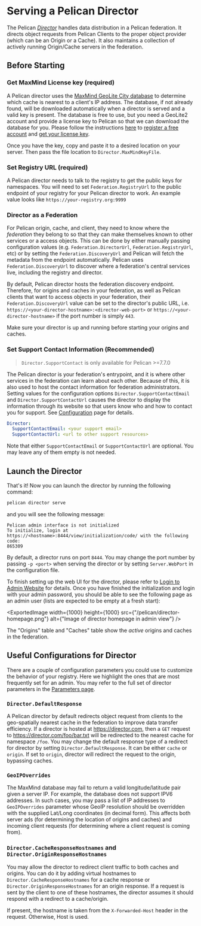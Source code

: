 
# Serving a Pelican Director

The Pelican [*Director*](../about-pelican/core-concepts.mdx#director-service) handles data distribution in a Pelican federation. It directs object requests from Pelican Clients to the proper object provider (which can be an Origin or a Cache). It also maintains a collection of actively running Origin/Cache servers in the federation.

## Before Starting

### Get MaxMind License key (required)

A Pelican director uses the [MaxMind GeoLite City database](https://dev.maxmind.com/geoip/docs/databases/city-and-country)
to determine which cache is nearest to a client's IP address.
The database, if not already found,
will be downloaded automatically when a director is served and a valid key is present. The database is free to use, but you need a GeoLite2 account
and provide a license key to Pelican so that we can download the database for you.
Please follow the instructions [here](https://dev.maxmind.com/geoip/docs/databases/city-and-country) to [register a free account](https://www.maxmind.com/en/geolite2/signup) and [get your license key](https://www.maxmind.com/en/accounts/current/license-key/).

Once you have the key, copy and paste it to a desired location on your server.
Then pass the file location to `Director.MaxMindKeyFile`.

### Set Registry URL (required)

A Pelican director needs to talk to the registry to get the public keys for namespaces. You will need to set `Federation.RegistryUrl` to the public endpoint of your registry
for your Pelican director to work. An example value looks like `https://your-registry.org:9999`

### Director as a Federation

For Pelican origin, cache, and client, they need to know where the *federation* they belong to so that they can make themselves known to other services or a access objects. This can be done by either manually passing configuration values (e.g. `Federation.DirectorUrl`, `Federation.RegistryUrl`, etc) or by setting the
`Federation.DiscoveryUrl` and Pelican will fetch the metadata from the endpoint automatically. Pelican uses `Federation.DiscoveryUrl` to discover where a federation's central services live, including the registry and director.

By default, Pelican director hosts the federation discovery endpoint. Therefore, for origins and caches in your federation, as well as Pelican clients that want to access objects in your federation, their `Federation.DiscoveryUrl` value can be set to the director's public URL, i.e. `https://<your-director-hostname>:<director-web-port>` or `https://<your-director-hostname>` if the port number is simply `443`.

Make sure your director is up and running before starting your origins and caches.

### Set Support Contact Information (Recommended)
> `Director.SupportContact` is only available for Pelican >=7.7.0

The Pelican director is your federation's entrypoint, and it is where other services in the federation can learn about each other. Because of this, it is also used to host the contact information for federation administrators. Setting values for the configuration options `Director.SupportContactEmail` and `Director.SupportContactUrl` causes the director to display the information through its website so that users know who and how to contact you for support. See [Configuration](./parameters.mdx#Director-SupportContact) page for details.

```yaml filename="pelican.yaml"
Director:
  SupportContactEmail: <your support email>
  SupportContactUrl: <url to other support resources>
```

Note that either `SupportContactEmail` or `SupportContactUrl` are optional. You may leave any of them empty is not needed.

## Launch the Director

That's it! Now you can launch the director by running the following command:

```bash
pelican director serve
```

and you will see the following message:

```console
Pelican admin interface is not initialized
To initialize, login at https://<hostname>:8444/view/initialization/code/ with the following code:
865309
```

By default, a director runs on port `8444`. You may change the port number by passing `-p <port>` when serving
the director or by setting `Server.WebPort` in the configuration file.

To finish setting up the web UI for the director, please refer to [Login to Admin Website](./serving_an_origin.mdx#login-to-admin-website) for details. Once you have finished the initialization and login with your admin password, you should be able to see the following page as an admin user (lists are expected to be empty at a fresh start):

<ExportedImage width={1000} height={1000} src={"/pelican/director-homepage.png"} alt={"Image of director homepage in admin view"} />

The "Origins" table and "Caches" table show the *active* origins and caches in the federation.

## Useful Configurations for Director

There are a couple of configuration parameters you could use to customize the behavior of your registry. Here we highlight the ones that are most frequently set for an admin. You may refer to the full set of director parameters in the [Parameters page](../parameters.mdx#Director-DefaultResponse).

### `Director.DefaultResponse`

A Pelican director by default redirects object request from clients to the geo-spatially nearest cache in the federation to improve data transfer efficiency. If a director is hosted at https://director.com, then a `GET` request to https://director.com/foo/bar.txt will be redirected to the nearest cache for namespace `/foo`. You may change the default response type of a redirect for director by setting `Director.DefaultResponse`. It can be either `cache` or `origin`. If set to `origin`, director will redirect the request to the origin, bypassing caches.

### `GeoIPOverrides`

The MaxMind database may fail to return a valid longitude/latitude pair given a server IP. For example, the database does not support IPV6 addresses. In such cases, you may pass a list of IP addresses to `GeoIPOverrides` parameter whose GeoIP resolution should be overridden with the supplied Lat/Long coordinates (in decimal form). This affects both server ads (for determining the location of origins and caches) and incoming client requests (for determining where a client request is coming from).

### `Director.CacheResponseHostnames` and `Director.OriginResponseHostnames`

You may allow the director to redirect client traffic to both caches and origins. You can do it by adding virtual hostnames to `Director.CacheResponseHostnames` for a cache response or `Director.OriginResponseHostnames` for an origin response. If a request is sent by the client to one of these hostnames, the director assumes it should respond with a redirect to a cache/origin.

If present, the hostname is taken from the `X-Forwarded-Host` header in the request. Otherwise, Host is used.
